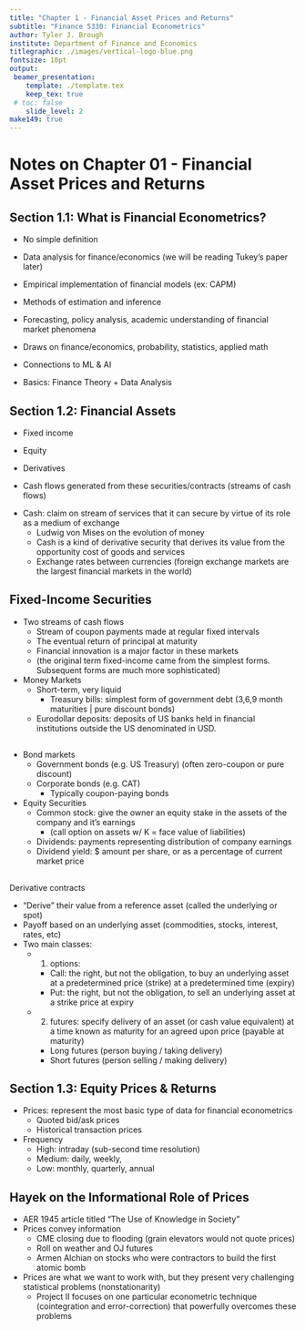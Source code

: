 ```yaml
---
title: "Chapter 1 - Financial Asset Prices and Returns" 
subtitle: "Finance 5330: Financial Econometrics" 
author: Tyler J. Brough
institute: Department of Finance and Economics 
titlegraphic: ./images/vertical-logo-blue.png
fontsize: 10pt
output:
 beamer_presentation:
    template: ./template.tex
    keep_tex: true
 # toc: false
    slide_level: 2
make149: true
---
```



# Notes on Chapter 01 - Financial Asset Prices and Returns

## Section 1.1: What is Financial Econometrics?

- No simple definition

- Data analysis for finance/economics (we will be reading Tukey's paper later)

- Empirical implementation of financial models (ex: CAPM)

- Methods of estimation and inference

- Forecasting, policy analysis, academic understanding of financial market phenomena

- Draws on finance/economics, probability, statistics, applied math

- Connections to ML & AI

- Basics: Finance Theory + Data Analysis


## Section 1.2: Financial Assets

- Fixed income

- Equity

- Derivatives

- Cash flows generated from these securities/contracts (streams of cash flows)

\vspace{10mm}

- Cash: claim on stream of services that it can secure by virtue of its role as a medium of exchange
	- Ludwig von Mises on the evolution of money
	- Cash is a kind of derivative security that derives its value from the opportunity cost of goods and services
	- Exchange rates between currencies (foreign exchange markets are the largest financial markets in the world)


## Fixed-Income Securities

- Two streams of cash flows
	- Stream of coupon payments made at regular fixed intervals
	- The eventual return of principal at maturity
	- Financial innovation is a major factor in these markets
	- (the original term fixed-income came from the simplest forms. Subsequent forms are much more sophisticated)

- Money Markets
	- Short-term, very liquid
		- Treasury bills: simplest form of government debt (3,6,9 month maturities | pure discount bonds)
	- Eurodollar deposits: deposits of US banks held in financial institutions outside the US denominated in USD.


## 

- Bond markets
	- Government bonds (e.g. US Treasury) (often zero-coupon or pure discount)
	- Corporate bonds (e.g. CAT)
		- Typically coupon-paying bonds

- Equity Securities
	- Common stock: give the owner an equity stake in the assets of the company and it's earnings
		- (call option on assets w/ K = face value of liabilities)
	- Dividends: payments representing distribution of company earnings
	- Dividend yield: $ amount per share, or as a percentage of current market price


## 

Derivative contracts

- "Derive" their value from a reference asset (called the underlying or spot)
- Payoff based on an underlying asset (commodities, stocks, interest, rates, etc)
- Two main classes:
	- (1) options: 
		- Call: the right, but not the obligation, to buy an underlying asset at a predetermined price (strike) at a predetermined time (expiry)
		- Put: the right, but not the obligation, to sell an underlying asset at a strike price at expiry
	- (2) futures: specify delivery of an asset (or cash value equivalent) at a time known as maturity for an agreed upon price (payable at maturity)
		- Long futures (person buying / taking delivery)
		- Short futures (person selling / making delivery)


## Section 1.3: Equity Prices & Returns

- Prices: represent the most basic type of data for financial econometrics
	- Quoted bid/ask prices
	- Historical transaction prices

- Frequency
	- High: intraday (sub-second time resolution)
	- Medium: daily, weekly, 
	- Low: monthly, quarterly, annual


## Hayek on the Informational Role of Prices

- AER 1945 article titled "The Use of Knowledge in Society"
- Prices convey information
	- CME closing due to flooding (grain elevators would not quote prices)
	- Roll on weather and OJ futures
	- Armen Alchian on stocks who were contractors to build the first atomic bomb


- Prices are what we want to work with, but they present very challenging statistical problems (nonstationarity)
	- Project II focuses on one particular econometric technique (cointegration and error-correction) that powerfully overcomes these problems



